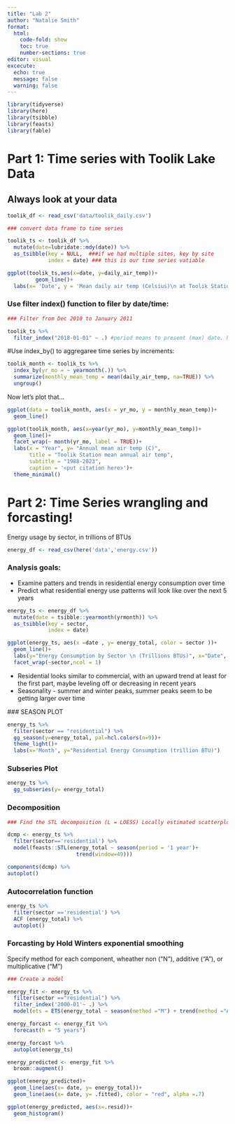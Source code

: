 ```yaml
---
title: "Lab 2"
author: "Natalie Smith"
format:
  html:
    code-fold: show
    toc: true
    number-sections: true
editor: visual 
excecute: 
  echo: true
  message: false
  warning: false
---
```


```r
library(tidyverse)
library(here)
library(tsibble)
library(feasts)
library(fable)
```

# Part 1: Time series with Toolik Lake Data

## Always look at your data

```r
toolik_df <- read_csv('data/toolik_daily.csv')

### convert data frame to time series

toolik_ts <- toolik_df %>% 
  mutate(date=lubridate::mdy(date)) %>% 
  as_tsibble(key = NULL,  ###if we had multiple sites, key by site
             index = date) ### this is our time series vatiable

```

```r
ggplot(toolik_ts,aes(x=date, y=daily_air_temp))+
         geom_line()+
  labs(x= 'Date', y = 'Mean daily air temp (Celsius)\n at Toolik Station')
```
### Use filter index() function to filer by date/time:
```r
### Filter from Dec 2010 to January 2011

toolik_ts %>% 
  filter_index("2018-01-01" ~ .) #period means to present (max) date. Place in the beginning of argument to start at min date


```

#Use index_by() to aggregaree time series by increments:
```r
toolik_month <- toolik_ts %>% 
  index_by(yr_mo = ~ yearmonth(.)) %>% 
  summarize(monthly_mean_temp = mean(daily_air_temp, na=TRUE)) %>% 
  ungroup()

```

Now let's plot that...

```r
ggplot(data = toolik_month, aes(x = yr_mo, y = monthly_mean_temp))+
  geom_line()

ggplot(toolik_month, aes(x=year(yr_mo), y=monthly_mean_temp))+
  geom_line()+
  facet_wrap(~ month(yr_mo, label = TRUE))+
  labs(x = "Year", y= "Annual mean air temp (C)",
       title = "Toolik Station mean annual air temp",
       subtitle = "1988-2023",
       caption = '<put citation here>')+
  theme_minimal()

```

# Part 2: Time Series wrangling and forcasting!

Energy usage by sector, in trillions of BTUs

```r
energy_df <- read_csv(here('data','energy.csv'))
```

### Analysis goals: 
 * Examine patters and trends in residential energy consumption over time
 * Predict what residential energy use patterns will look like over the next 5 years

```r
energy_ts <- energy_df %>% 
  mutate(date = tsibble::yearmonth(yrmonth)) %>% 
  as_tsibble(key = sector,
             index = date) 

```


```r
ggplot(energy_ts, aes(x =date , y= energy_total, color = sector ))+
  geom_line()+
  labs(y="Energy Consumption by Sector \n (Trillions BTUs)", x="Date", color= "Sector")+
  facet_wrap(~sector,ncol = 1)
```

 * Residential looks similar to commercial, with an upward trend at least for the first part, maybe leveling off or decreasing in recent years 
 * Seasonality - summer and winter peaks, summer peaks seem to be getting larger over time
 
 ### SEASON PLOT
```r
energy_ts %>% 
  filter(sector == "residential") %>% 
  gg_season(y=energy_total, pal=hcl.colors(n=9))+
  theme_light()+
  labs(x='Month', y="Residential Energy Consumption (trillion BTU)")
```
### Subseries Plot
```r
energy_ts %>% 
  gg_subseries(y= energy_total)
```

### Decomposition

```r
### Find the STL decomposition (L = LOESS) Locally estimated scatterplot smoothing

dcmp <- energy_ts %>% 
  filter(sector=='residential') %>% 
  model(feasts::STL(energy_total ~ season(period = '1 year')+
                      trend(window=49)))

components(dcmp) %>% 
autoplot()

```

### Autocorrelation function
```r
energy_ts %>% 
  filter(sector =='residential') %>% 
  ACF (energy_total) %>% 
  autoplot()
```
### Forcasting by Hold Winters exponential smoothing

Specify method for each component, wheather non ("N"), additive ("A"), or multiplicative ("M")
```r
### Create a model

energy_fit <- energy_ts %>% 
  filter(sector =="residential") %>% 
  filter_index('2000-01'~ .) %>% 
  model(ets = ETS(energy_total ~ season(method ="M") + trend(method ="A")))

energy_forcast <- energy_fit %>% 
  forecast(h = "5 years")

energy_forcast %>% 
  autoplot(energy_ts)
```

```r
energy_predicted <- energy_fit %>% 
  broom::augment()

ggplot(energy_predicted)+
  geom_line(aes(x= date, y= energy_total))+
  geom_line(aes(x= date, y= .fitted), color = "red", alpha =.7)

ggplot(energy_predicted, aes(x=.resid))+
  geom_histogram()
```



